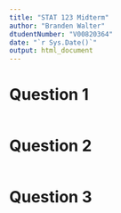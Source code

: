 ```yaml
---
title: "STAT 123 Midterm"
author: "Branden Walter"
dtudentNumber: "V00820364"
date: "`r Sys.Date()`"
output: html_document
---
```


# Question 1
```r

```


# Question 2
```r

```

# Question 3
```r

```

